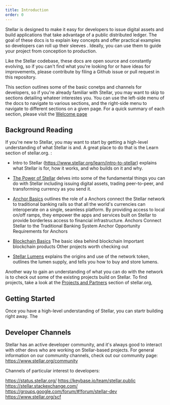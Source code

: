 ```yaml
---
title: Introduction
order: 0
---
```



Stellar is designed to make it easy for developers to issue digital assets and build applications that take advantage of a public distributed ledger.  The goal of these docs is to explain key concepts and offer practical examples so developers can roll up their sleeves .  Ideally, you can use them to guide your project from conception to production.

Like the Stellar codebase, these docs are open source and constantly evolving, so if you can't find what you're looking for or have ideas for improvements, please contribute by filing a Github issue or pull request in this repository. 

This section outlines some of the basic conetps and channels for developers, so if you're already familiar with Stellar, you may want to skip to sections detailing whateer interestes you.  You can use the left-side menu of the docs to navigate to various sections, and the right-side menu to navigate to different sections on a given page.  For a quick summary of each section, please visit the [Welcome page](./index.mdx)

## Background Reading
If you're new to Stellar, you may want to start by getting a high-level understanding of what Stellar is and.  A great place to do that is the Learn section of stellar.org.  :

* Intro to Stellar (https://www.stellar.org/learn/intro-to-stellar) explains what Stellar is for, how it works, and who builds on it and why.

* [The Power of Stellar](https://www.stellar.org/learn/the-power-of-stellar) delves into some of the fundamental things you can do with Stellar including issuing digital assets, trading peer-to-peer, and transforming currency as you send it.

* [Anchor Basics](https://www.stellar.org/learn/anchor-basics) outlines the role of a 
Anchors connect the Stellar network to traditional banking rails so that all the world's currencies can interoperate on a single, seamless platform. By providing access to local on/off ramps, they empower the apps and services built on Stellar to provide borderless access to financial infrastructure. 
Anchors Connect Stellar to the Traditional Banking System
Anchor Opportunity
Requirements for Anchors

* [Blockchain Basics](https://www.stellar.org/learn/blockchain-basics)
The basic idea behind blockchain
Important blockchain products
Other projects worth checking out


* [Stellar Lumens](https://www.stellar.org/lumens) explains the origins and use of the network token, outlines the lumen supply, and tells you how to buy and store lumens.

Another way to gain an understanding of what you can do with the network is to check out some of the existing projects build on Stellar.  To find projects, take a look at the [Projects and Partners](https://www.stellar.org/ecosystem/projects) section of stellar.org, 

## Getting Started
Once you have a high-level understanding of Stellar, you can startr building right away.  The

## Developer Channels
Stellar has an active developer community, and it's always good to interact with other devs who are working on Stellar-based projects. For general information on our community channels, check out our community page:
https://www.stellar.org/community

Channels of particular interest to developers:

https://status.stellar.org/
https://keybase.io/team/stellar.public
https://stellar.stackexchange.com/
https://groups.google.com/forum/#!forum/stellar-dev
https://www.stellar.org/scf
